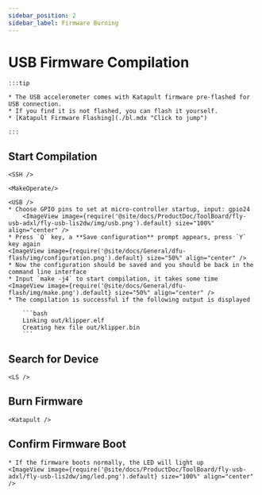 ```yaml
---
sidebar_position: 2
sidebar_label: Firmware Burning
---
```





# USB Firmware Compilation

    :::tip

    * The USB accelerometer comes with Katapult firmware pre-flashed for USB connection.
    * If you find it is not flashed, you can flash it yourself.
    * [Katapult Firmware Flashing](./bl.mdx "Click to jump")

    :::

## Start Compilation

    <SSH />

    <MakeOperate/>

    <USB />
    * Choose GPIO pins to set at micro-controller startup, input: gpio24
        <ImageView image={require('@site/docs/ProductDoc/ToolBoard/fly-usb-adxl/fly-usb-lis2dw/img/usb.png').default} size="100%" align="center" />
    * Press `Q` key, a **Save configuration** prompt appears, press `Y` key again
    <ImageView image={require('@site/docs/General/dfu-flash/img/configuration.png').default} size="50%" align="center" />
    * Now the configuration should be saved and you should be back in the command line interface
    * Input `make -j4` to start compilation, it takes some time
    <ImageView image={require('@site/docs/General/dfu-flash/img/make.png').default} size="50%" align="center" />
    * The compilation is successful if the following output is displayed

        ```bash
        Linking out/klipper.elf
        Creating hex file out/klipper.bin
        ```

## Search for Device

    <LS />


## Burn Firmware

    <Katapult />


## Confirm Firmware Boot

    * If the firmware boots normally, the LED will light up
    <ImageView image={require('@site/docs/ProductDoc/ToolBoard/fly-usb-adxl/fly-usb-lis2dw/img/led.png').default} size="100%" align="center" />
